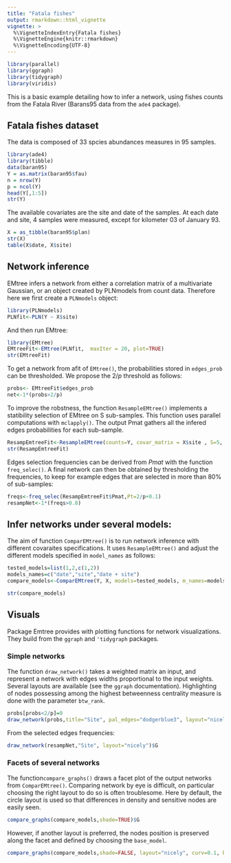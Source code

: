 ```yaml
---
title: "Fatala fishes"
output: rmarkdown::html_vignette
vignette: >
  %\VignetteIndexEntry{Fatala fishes}
  %\VignetteEngine{knitr::rmarkdown}
  %\VignetteEncoding{UTF-8}
---
```

```r
library(parallel)
library(ggraph)
library(tidygraph)
library(viridis)
```

This is a basic example detailing how to infer a network, using fishes counts from the Fatala River (Barans95 data from the `ade4` package).

## Fatala fishes dataset

The data is composed of 33 spcies abundances measures in 95 samples.

```r
library(ade4)
library(tibble)
data(baran95)
Y = as.matrix(baran95$fau)
n = nrow(Y)
p = ncol(Y)
head(Y[,1:5])
str(Y)
```

The available covariates are the site and date of the samples. At each date and site, 4 samples were measured, except for kilometer 03 of January 93.
```r
X = as_tibble(baran95$plan)
str(X)
table(X$date, X$site)
```

## Network inference

EMtree infers a network from either a correlation matrix of a multivariate Gaussian, or an object created by PLNmodels from count data.
Therefore here we first create a  `PLNmodels` object:
```r
library(PLNmodels)
PLNfit<-PLN(Y ~ X$site)
```

And then run EMtree:

```r
library(EMtree)
EMtreeFit<-EMtree(PLNfit,  maxIter = 20, plot=TRUE)
str(EMtreeFit)
```

To get a network from afit of `EMtree()`, the probabilities stored in `edges_prob` can be thresholded. We propose the $2/p$ threshold as follows:
```r
probs<- EMtreeFit$edges_prob
net<-1*(probs>2/p)
```

To improve the robstness, the function `ResampleEMtree()` implements a statibility selection of EMtree on S sub-samples. This function uses parallel computations with `mclapply()`.  The output Pmat gathers all the infered edges probabilities for each sub-sample.
```r
ResampEmtreeFit<-ResampleEMtree(counts=Y, covar_matrix = X$site , S=5, maxIter=10,cond.tol=1e-8, cores=1)
str(ResampEmtreeFit)
```
Edges selection frequencies can be derived from $Pmat$ with the function `freq_selec()`. A final network can then be obtained by thresholding the frequencies, to keep for example edges that are selected in more than $80\%$ of sub-samples:
```r
freqs<-freq_selec(ResampEmtreeFit$Pmat,Pt=2/p+0.1)
resampNet<-1*(freqs>0.8)
```

## Infer networks under several models:

The aim of function `ComparEMtree()` is to run network inference with different covaraites specifications. It uses `ResampleEMtree()` and adjust the different models specified in `model_names` as follows: 
```r
tested_models=list(1,2,c(1,2))
models_names=c("date","site","date + site")
compare_models<-ComparEMtree(Y, X, models=tested_models, m_names=models_names, Pt=2/p+0.1,  S=3, maxIter=5,cond.tol=1e-8,cores=1)

str(compare_models)
```

## Visuals

Package Emtree provides with plotting functions for network visualizations. They build from the `ggraph` and `'tidygraph` packages.

### Simple networks
The function `draw_network()` takes a weighted matrix an input, and represent a network with edges widths proportional to the input weights. Several layouts are available (see the `ggraph` documentation). Highlighting of nodes possessing among the highest betweenness centrality measure is done with the parameter `btw_rank`.

 

```r
probs[probs<2/p]=0 
draw_network(probs,title="Site", pal_edges="dodgerblue3", layout="nicely",btw_rank=3)$G
```

From the selected edges frequencies:
```r
draw_network(resampNet,"Site", layout="nicely")$G 

```

### Facets of several networks

The function`compare_graphs()` draws a facet plot of the output networks from `ComparEMtree()`.  Comparing network by eye is difficult, on particular choosing the right layout to do so is often troublesome. Here by default, the circle layout is used so that differences in density and sensitive nodes are easily seen.

```r
compare_graphs(compare_models,shade=TRUE)$G
```

However, if another layout is preferred, the nodes position is preserved along the facet and defined by choosing the `base_model`.

```r
compare_graphs(compare_models,shade=FALSE, layout="nicely", curv=0.1, base_model="site")$G
```



